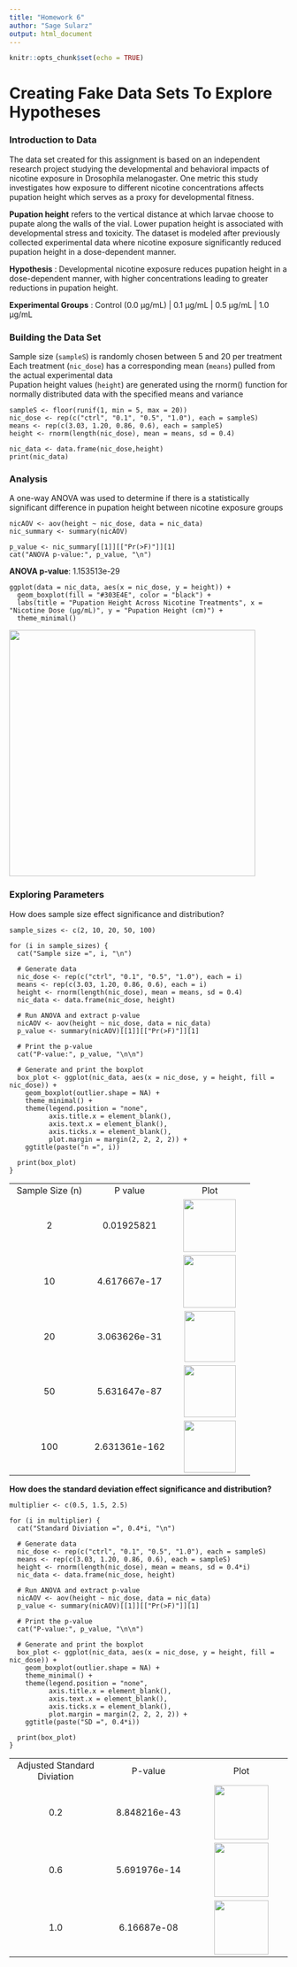 ```yaml
---
title: "Homework 6"
author: "Sage Sularz"
output: html_document
---
```


```r
knitr::opts_chunk$set(echo = TRUE)
```

# Creating Fake Data Sets To Explore Hypotheses

### Introduction to Data

The data set created for this assignment is based on an independent research project studying the developmental and behavioral impacts of nicotine exposure in Drosophila melanogaster. One metric this study investigates how exposure to different nicotine concentrations affects pupation height which serves as a proxy for developmental fitness.

**Pupation height** refers to the vertical distance at which larvae choose to pupate along the walls of the vial. Lower pupation height is associated with developmental stress and toxicity. The dataset is modeled after previously collected experimental data where nicotine exposure significantly reduced pupation height in a dose-dependent manner.

**Hypothesis** : Developmental nicotine exposure reduces pupation height in a dose-dependent manner, with higher concentrations leading to greater reductions in pupation height.

**Experimental Groups** : Control (0.0 μg/mL) \| 0.1 μg/mL \| 0.5 μg/mL \| 1.0 μg/mL

### Building the Data Set

Sample size (`sampleS`) is randomly chosen between 5 and 20 per treatment\
Each treatment (`nic_dose`) has a corresponding mean (`means`) pulled from the actual experimental data\
Pupation height values (`height`) are generated using the rnorm() function for normally distributed data with the specified means and variance

```         
sampleS <- floor(runif(1, min = 5, max = 20))
nic_dose <- rep(c("ctrl", "0.1", "0.5", "1.0"), each = sampleS)
means <- rep(c(3.03, 1.20, 0.86, 0.6), each = sampleS)
height <- rnorm(length(nic_dose), mean = means, sd = 0.4)

nic_data <- data.frame(nic_dose,height)
print(nic_data)
```

### Analysis

A one-way ANOVA was used to determine if there is a statistically significant difference in pupation height between nicotine exposure groups

```         
nicAOV <- aov(height ~ nic_dose, data = nic_data)
nic_summary <- summary(nicAOV)

p_value <- nic_summary[[1]][["Pr(>F)"]][1]
cat("ANOVA p-value:", p_value, "\n")
```

**ANOVA p-value**: 1.153513e-29

```         
ggplot(data = nic_data, aes(x = nic_dose, y = height)) +
  geom_boxplot(fill = "#303E4E", color = "black") +
  labs(title = "Pupation Height Across Nicotine Treatments", x = "Nicotine Dose (μg/mL)", y = "Pupation Height (cm)") +
  theme_minimal()
```

![](images/clipboard-1371843240.png){width="445"}

### Exploring Parameters

How does sample size effect significance and distribution?

```         
sample_sizes <- c(2, 10, 20, 50, 100)

for (i in sample_sizes) {
  cat("Sample size =", i, "\n")
  
  # Generate data
  nic_dose <- rep(c("ctrl", "0.1", "0.5", "1.0"), each = i)
  means <- rep(c(3.03, 1.20, 0.86, 0.6), each = i)
  height <- rnorm(length(nic_dose), mean = means, sd = 0.4)
  nic_data <- data.frame(nic_dose, height)
  
  # Run ANOVA and extract p-value
  nicAOV <- aov(height ~ nic_dose, data = nic_data)
  p_value <- summary(nicAOV)[[1]][["Pr(>F)"]][1]
  
  # Print the p-value
  cat("P-value:", p_value, "\n\n")
  
  # Generate and print the boxplot
  box_plot <- ggplot(nic_data, aes(x = nic_dose, y = height, fill = nic_dose)) +
    geom_boxplot(outlier.shape = NA) + 
    theme_minimal() +
    theme(legend.position = "none",
          axis.title.x = element_blank(),
          axis.text.x = element_blank(),
          axis.ticks.x = element_blank(),
          plot.margin = margin(2, 2, 2, 2)) +
    ggtitle(paste("n =", i))
  
  print(box_plot)  
}
```

|  |  |  |
|:----------------------:|:----------------------:|:----------------------:|
| Sample Size (n) | P value | Plot |
| 2 | 0.01925821 | ![](images/clipboard-2275924250.png){width="95"} |
| 10 | 4.617667e-17 | ![](images/clipboard-1499447561.png){width="95"} |
| 20 | 3.063626e-31 | ![](images/clipboard-567347528.png){width="92"} |
| 50 | 5.631647e-87 | ![](images/clipboard-1840820538.png){width="94"} |
| 100 | 2.631361e-162 | ![](images/clipboard-1811223622.png){width="94"} |

**How does the standard deviation effect significance and distribution?**

```         
multiplier <- c(0.5, 1.5, 2.5)

for (i in multiplier) {
  cat("Standard Diviation =", 0.4*i, "\n") 
  
  # Generate data
  nic_dose <- rep(c("ctrl", "0.1", "0.5", "1.0"), each = sampleS)
  means <- rep(c(3.03, 1.20, 0.86, 0.6), each = sampleS)
  height <- rnorm(length(nic_dose), mean = means, sd = 0.4*i)
  nic_data <- data.frame(nic_dose, height)
  
  # Run ANOVA and extract p-value
  nicAOV <- aov(height ~ nic_dose, data = nic_data)
  p_value <- summary(nicAOV)[[1]][["Pr(>F)"]][1]
  
  # Print the p-value
  cat("P-value:", p_value, "\n\n")
  
  # Generate and print the boxplot
  box_plot <- ggplot(nic_data, aes(x = nic_dose, y = height, fill = nic_dose)) +
    geom_boxplot(outlier.shape = NA) + 
    theme_minimal() +
    theme(legend.position = "none",
          axis.title.x = element_blank(),
          axis.text.x = element_blank(),
          axis.ticks.x = element_blank(),
          plot.margin = margin(2, 2, 2, 2)) +
    ggtitle(paste("SD =", 0.4*i))
  
  print(box_plot)  
}
```

|  |  |  |
|:----------------------:|:----------------------:|:----------------------:|
| Adjusted Standard Diviation | P-value | Plot |
| 0.2 | 8.848216e-43 | ![](images/clipboard-1256575226.png){width="98"} |
| 0.6 | 5.691976e-14 | ![](images/clipboard-3220745574.png){width="98"} |
| 1.0 | 6.16687e-08 | ![](images/clipboard-3735313310.png){width="98"} |
